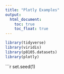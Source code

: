 ```yaml
---
title: "Plotly Examples"
output: 
  html_document:
    toc: true
    toc_float: true
---
```


```r
library(tidyverse)
library(viridis)
library(p8105.datasets)
library(plotly)
```

```r
set.seed(1)
